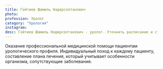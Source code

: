 ```yaml
---
title: Гойтиев Шамиль Надирсолтанович
photo:
profession: Уролог
category: "Урология"
instagram:
desc: Гойтиев Шамиль Надирсолтанович - уролог. Уточнить расписание и стоимость приема можно по телефону +7 (930) 214-00-01.
---
```


<SectionHeader title="Информация о враче" subtitle="Профиль" icon />
Оказание профессиональной медицинской помощи пациентам урологического профиля.
Индивидуальный поход к каждому пациенту, составление плана лечения, который учитывает особенности организма, сопутствующие заболевания.

<SectionHeader title="Образование" />

<SectionHeader title="Услуги" />
<PriceList data={props.data.allPrice20Csv.edges} narcosis />

